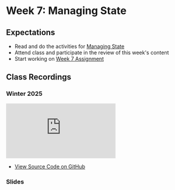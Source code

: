 # Week 7: Managing State

## Expectations

- Read and do the activities for [Managing State](/week-7/state)
- Attend class and participate in the review of this week's content
- Start working on [Week 7 Assignment](/week-7/assignment)

## Class Recordings

### Winter 2025

<iframe
  style={{ width: "100%", aspectRatio: "16/9" }}
  src="https://www.youtube.com/embed/BnDn-BATNN8?si=_La-UTqqP0vdp1Hv"
  title="YouTube video player"
  frameBorder="0"
  allow="accelerometer; autoplay; clipboard-write; encrypted-media; gyroscope; picture-in-picture; web-share"
  allowFullScreen="allowFullScreen"
></iframe>

- [View Source Code on GitHub ](https://github.com/warsylewicz/webdev2-demos/tree/a463476db3dd07769e874287124d5d9b6e249183/app/week-7)

### Slides


<Slideshow file="/week-7/slides" />
